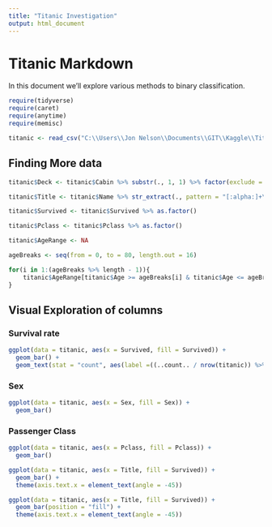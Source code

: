 ```yaml
---
title: "Titanic Investigation"
output: html_document
---
```


# Titanic Markdown

In this document we'll explore various methods to binary classification. 

```r

require(tidyverse)
require(caret)
require(anytime)
require(memisc)

```

```r
titanic <- read_csv("C:\\Users\\Jon Nelson\\Documents\\GIT\\Kaggle\\Titanic\\Data\\train.csv")
```

## Finding More data

```r

titanic$Deck <- titanic$Cabin %>% substr(., 1, 1) %>% factor(exclude = NULL)

```

```r

titanic$Title <- titanic$Name %>% str_extract(., pattern = "[:alpha:]+\\.") %>% as.factor()

```

```r
titanic$Survived <- titanic$Survived %>% as.factor()

titanic$Pclass <- titanic$Pclass %>% as.factor()
```

```r
titanic$AgeRange <- NA

ageBreaks <- seq(from = 0, to = 80, length.out = 16)

for(i in 1:(ageBreaks %>% length - 1)){
    titanic$AgeRange[titanic$Age >= ageBreaks[i] & titanic$Age <= ageBreaks[i+1]] <- str_c(ageBreaks[i], " to ", ageBreaks[i+1])
}
```




## Visual Exploration of columns

### Survival rate

```r
ggplot(data = titanic, aes(x = Survived, fill = Survived)) +
  geom_bar() +
  geom_text(stat = "count", aes(label =((..count.. / nrow(titanic)) %>% round(digits = 2)), vjust = 2))

```

### Sex 

```r

ggplot(data = titanic, aes(x = Sex, fill = Sex)) +
  geom_bar()

```

### Passenger Class

```r
ggplot(data = titanic, aes(x = Pclass, fill = Pclass)) +
  geom_bar()
```




```r

ggplot(data = titanic, aes(x = Title, fill = Survived)) +
  geom_bar() +
  theme(axis.text.x = element_text(angle = -45))

```

```r

ggplot(data = titanic, aes(x = Title, fill = Survived)) +
  geom_bar(position = "fill") +
  theme(axis.text.x = element_text(angle = -45))

```
 



